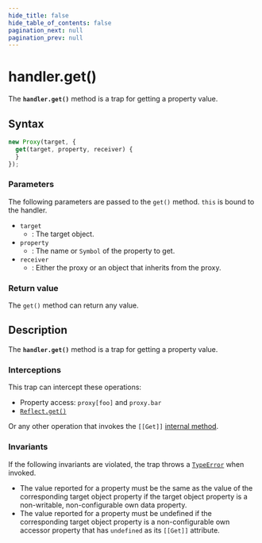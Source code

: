 ```yaml
---
hide_title: false
hide_table_of_contents: false
pagination_next: null
pagination_prev: null
---
```

# handler.get()

The **`handler.get()`** method is a trap for getting a property
value.

## Syntax

```js
new Proxy(target, {
  get(target, property, receiver) {
  }
});
```

### Parameters

The following parameters are passed to the `get()` method. `this`
is bound to the handler.

- `target`
  - : The target object.
- `property`
  - : The name or `Symbol` of the property to get.
- `receiver`
  - : Either the proxy or an object that inherits from the proxy.

### Return value

The `get()` method can return any value.

## Description

The **`handler.get()`** method is a trap for getting a property
value.

### Interceptions

This trap can intercept these operations:

- Property access: `proxy[foo]` and `proxy.bar`
- [`Reflect.get()`](../../../globals/Reflect/get.mdx)

Or any other operation that invokes the `[[Get]]` [internal method](https://developer.mozilla.org/docs/Web/JavaScript/Reference/Global_Objects/Proxy#object_internal_methods).

### Invariants

If the following invariants are violated, the trap throws a [`TypeError`](../../../globals/TypeError/TypeError.mdx) when invoked.

- The value reported for a property must be the same as the value of the corresponding
  target object property if the target object property is a non-writable,
  non-configurable own data property.
- The value reported for a property must be undefined if the corresponding target
  object property is a non-configurable own accessor property that has
  `undefined` as its `[[Get]]` attribute.
